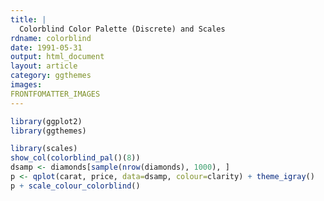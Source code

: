 ```yaml
---
title: |
  Colorblind Color Palette (Discrete) and Scales
rdname: colorblind
date: 1991-05-31
output: html_document
layout: article
category: ggthemes
images:
FRONTFOMATTER_IMAGES
---
```


```r
library(ggplot2)
library(ggthemes)
```

```r

library(scales)
show_col(colorblind_pal()(8))
dsamp <- diamonds[sample(nrow(diamonds), 1000), ]
p <- qplot(carat, price, data=dsamp, colour=clarity) + theme_igray()
p + scale_colour_colorblind()



```